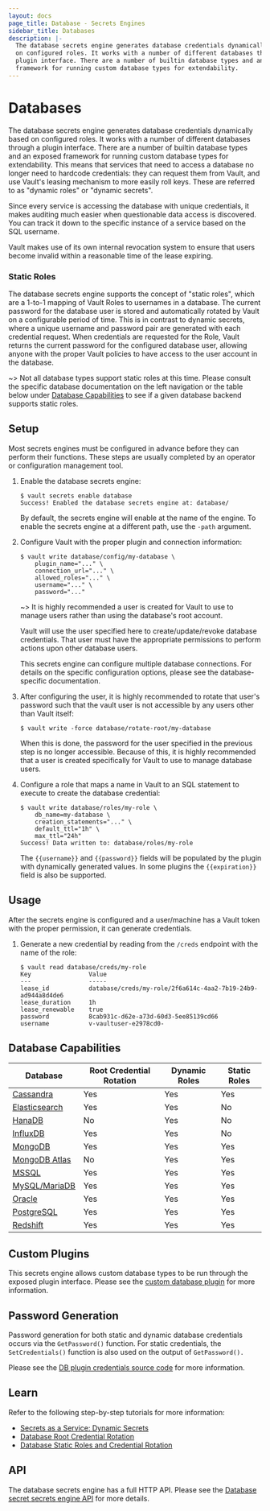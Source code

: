 ```yaml
---
layout: docs
page_title: Database - Secrets Engines
sidebar_title: Databases
description: |-
  The database secrets engine generates database credentials dynamically based
  on configured roles. It works with a number of different databases through a
  plugin interface. There are a number of builtin database types and an exposed
  framework for running custom database types for extendability.
---
```


# Databases

The database secrets engine generates database credentials dynamically based on
configured roles. It works with a number of different databases through a plugin
interface. There are a number of builtin database types and an exposed framework
for running custom database types for extendability. This means that services
that need to access a database no longer need to hardcode credentials: they can
request them from Vault, and use Vault's leasing mechanism to more easily roll
keys. These are referred to as "dynamic roles" or "dynamic secrets".

Since every service is accessing the database with unique credentials, it makes
auditing much easier when questionable data access is discovered. You can track
it down to the specific instance of a service based on the SQL username.

Vault makes use of its own internal revocation system to ensure that users
become invalid within a reasonable time of the lease expiring.

### Static Roles

The database secrets engine supports the concept of "static roles", which are
a 1-to-1 mapping of Vault Roles to usernames in a database. The current password
for the database user is stored and automatically rotated by Vault on a
configurable period of time. This is in contrast to dynamic secrets, where a
unique username and password pair are generated with each credential request.
When credentials are requested for the Role, Vault returns the current
password for the configured database user, allowing anyone with the proper
Vault policies to have access to the user account in the database.

~> Not all database types support static roles at this time. Please consult the
specific database documentation on the left navigation or the table below under
[Database Capabilities](#database-capabilities) to see if a given database
backend supports static roles.

## Setup

Most secrets engines must be configured in advance before they can perform their
functions. These steps are usually completed by an operator or configuration
management tool.

1. Enable the database secrets engine:

   ```shell
   $ vault secrets enable database
   Success! Enabled the database secrets engine at: database/
   ```

   By default, the secrets engine will enable at the name of the engine. To
   enable the secrets engine at a different path, use the `-path` argument.

1. Configure Vault with the proper plugin and connection information:

   ```shell
   $ vault write database/config/my-database \
       plugin_name="..." \
       connection_url="..." \
       allowed_roles="..." \
       username="..." \
       password="..."
   ```

   ~> It is highly recommended a user is created for Vault to use to
      manage users rather than using the database's root account.

   Vault will use the user specified here to create/update/revoke database
   credentials. That user must have the appropriate permissions to perform
   actions upon other database users.

   This secrets engine can configure multiple database connections. For details
   on the specific configuration options, please see the database-specific
   documentation.

1. After configuring the user, it is highly recommended to rotate that user's
   password such that the vault user is not accessible by any users other than
   Vault itself:

   ```shell
   $ vault write -force database/rotate-root/my-database
   ```

   When this is done, the password for the user specified in the previous step
   is no longer accessible. Because of this, it is highly recommended that a
   user is created specifically for Vault to use to manage database
   users.

1. Configure a role that maps a name in Vault to an SQL statement to execute to
   create the database credential:

   ```shell
   $ vault write database/roles/my-role \
       db_name=my-database \
       creation_statements="..." \
       default_ttl="1h" \
       max_ttl="24h"
   Success! Data written to: database/roles/my-role
   ```

   The `{{username}}` and `{{password}}` fields will be populated by the plugin
   with dynamically generated values. In some plugins the `{{expiration}}`
   field is also be supported.

## Usage

After the secrets engine is configured and a user/machine has a Vault token with
the proper permission, it can generate credentials.

1.  Generate a new credential by reading from the `/creds` endpoint with the name
    of the role:

    ```shell
    $ vault read database/creds/my-role
    Key                Value
    ---                -----
    lease_id           database/creds/my-role/2f6a614c-4aa2-7b19-24b9-ad944a8d4de6
    lease_duration     1h
    lease_renewable    true
    password           8cab931c-d62e-a73d-60d3-5ee85139cd66
    username           v-vaultuser-e2978cd0-
    ```

## Database Capabilities
| Database | Root Credential Rotation | Dynamic Roles | Static Roles |
| --- | --- | --- | --- |
| [Cassandra](/docs/secrets/databases/cassandra)        | Yes | Yes | Yes |
| [Elasticsearch](/docs/secrets/databases/elasticdb)    | Yes | Yes | No  |
| [HanaDB](/docs/secrets/databases/hanadb)              | No  | Yes | No  |
| [InfluxDB](/docs/secrets/databases/influxdb)          | Yes | Yes | No  |
| [MongoDB](/docs/secrets/databases/mongodb)            | Yes | Yes | Yes |
| [MongoDB Atlas](/docs/secrets/databases/mongodbatlas) | No  | Yes | Yes |
| [MSSQL](/docs/secrets/databases/mssql)                | Yes | Yes | Yes |
| [MySQL/MariaDB](/docs/secrets/databases/mysql-maria)  | Yes | Yes | Yes |
| [Oracle](/docs/secrets/databases/oracle)              | Yes | Yes | Yes |
| [PostgreSQL](/docs/secrets/databases/postgresql)      | Yes | Yes | Yes |
| [Redshift](/docs/secrets/databases/redshift)          | Yes | Yes | Yes |

## Custom Plugins

This secrets engine allows custom database types to be run through the exposed
plugin interface. Please see the [custom database plugin](/docs/secrets/databases/custom)
for more information.

## Password Generation

Password generation for both static and dynamic database credentials occurs via
the `GetPassword()` function. For static credentials, the `SetCredentials()`
function is also used on the output of `GetPassword().`

Please see the [DB plugin credentials source code](https://github.com/hashicorp/vault/blob/main/sdk/database/dbplugin/database.pb.go)
for more information.

## Learn

Refer to the following step-by-step tutorials for more information:

- [Secrets as a Service: Dynamic Secrets](https://learn.hashicorp.com/vault/secrets-management/sm-dynamic-secrets)
- [Database Root Credential Rotation](https://learn.hashicorp.com/vault/secrets-management/db-root-rotation)
- [Database Static Roles and Credential Rotation](https://learn.hashicorp.com/vault/secrets-management/db-creds-rotation)

## API

The database secrets engine has a full HTTP API. Please see the [Database secret
secrets engine API](/api/secret/databases) for more details.
